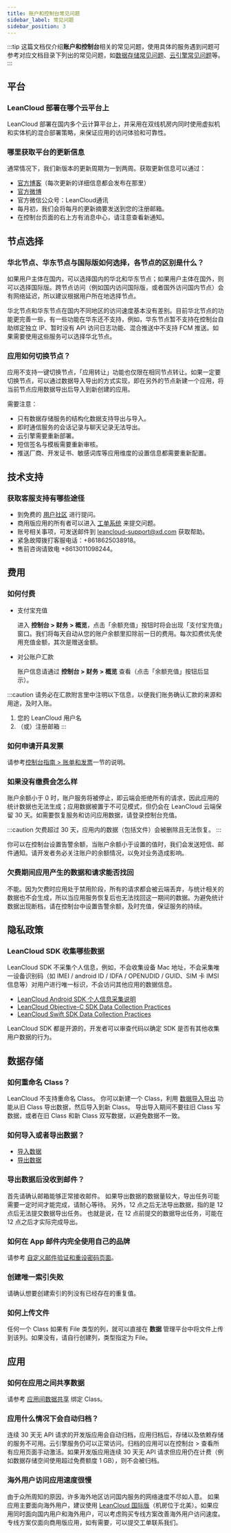 ```yaml
---
title: 账户和控制台常见问题
sidebar_label: 常见问题
sidebar_position: 3
---
```


:::tip
这篇文档仅介绍**账户和控制台**相关的常见问题，使用具体的服务遇到问题可参考对应文档目录下列出的常见问题，如[数据存储常见问题](/sdk/storage/faq/)、[云引擎常见问题](/sdk/engine/faq/)等。
:::

## 平台

### LeanCloud 部署在哪个云平台上

LeanCloud 部署在国内多个云计算平台上，并采用在双线机房内同时使用虚拟机和实体机的混合部署策略，来保证应用的访问体验和可靠性。

### 哪里获取平台的更新信息

通常情况下，我们新版本的更新周期为一到两周。获取更新信息可以通过：

* [官方博客](https://leancloudblog.com/)（每次更新的详细信息都会发布在那里）
* [官方微博](https://weibo.com/avoscloud)
* 官方微信公众号：LeanCloud通讯
* 每月初，我们会将每月的更新摘要发送到您的注册邮箱。
* 在控制台页面的右上方有消息中心，请注意查看新通知。

## 节点选择

### 华北节点、华东节点与国际版如何选择，各节点的区别是什么？

如果用户主体在国内，可以选择国内的华北和华东节点；如果用户主体在国外，则可以选择国际版。跨节点访问（例如国内访问国际版，或者国外访问国内节点）会有网络延迟，所以建议根据用户所在地选择节点。

华北节点和华东节点在国内不同地区的访问速度基本没有差别。目前华北节点的功能更完善一些，有一些功能在华东还不支持，例如，华东节点暂不支持在控制台自助绑定独立 IP、暂时没有 API 访问日志功能、混合推送中不支持 FCM 推送。如果需要使用这些服务可以选择华北节点。

### 应用如何切换节点？

应用不支持一键切换节点，「应用转让」功能也仅限在相同节点转让。如果一定要切换节点，可以通过数据导入导出的方式实现，即在另外的节点新建一个应用，将当前节点应用数据导出后导入到新创建的应用。

需要注意：

* 只有数据存储服务的结构化数据支持导出与导入。
* 即时通信服务的会话记录与聊天记录无法导出。
* 云引擎需要重新部署。
* 短信签名与模板需要重新审核。
* 推送厂商、开发证书、敏感词库等应用维度的设置信息都需要重新配置。

## 技术支持

### 获取客服支持有哪些途径

* 到免费的 [用户社区](https://forum.leancloud.cn/) 进行提问。
* 商用版应用的所有者可以进入 [工单系统](https://leanticket.cn) 来提交问题。
* 账号相关事项，可发送邮件到 <leancloud-support@xd.com> 获取帮助。
* 紧急故障拨打客服电话：+8618625038918。
* 售前咨询请致电 +8613011098244。

## 费用

### 如何付费

* 支付宝充值

  进入 **控制台 > 财务 > 概览**，点击「余额充值」按钮时将会出现「支付宝充值」窗口。我们将每天自动从您的账户余额里扣除前一日的费用。每次扣费优先使用充值金额，其次是赠送金额。

* 对公账户汇款

  账户信息请通过 **控制台 > 财务 > 概览** 查看（点击「余额充值」按钮后显示）。

:::caution
请务必在汇款附言里中注明以下信息，以便我们账务确认汇款的来源和用途，及时入账。

1. 您的 LeanCloud 用户名
2. （或）注册邮箱
:::

### 如何申请开具发票

请参考[控制台指南 > 账单和发票](/sdk/start/dashboard/#账单和发票)一节的说明。

### 如果没有缴费会怎么样

账户余额小于 0 时，账户服务将被停止，即云端会拒绝所有的请求，因此应用的统计数据也无法生成；应用数据被置于不可见模式，但仍会在 LeanCloud 云端保留 30 天。如需要恢复服务和访问应用数据，请登录控制台充值。

:::caution
欠费超过 30 天，应用内的数据（包括文件）会被删除且无法恢复。
:::

你可以在控制台设置告警余额，当账户余额小于设置的值时，我们会发送短信、邮件通知。请开发者务必关注账户的余额情况，以免对业务造成影响。

### 欠费期间应用产生的数据和请求能否找回

不能。因为欠费时应用处于禁用阶段，所有的请求都会被云端丢弃，与统计相关的数据也不会生成，所以当应用服务恢复后也无法找回这一期间的数据。为避免统计数据出现断档，请在控制台中设置告警余额，及时充值，保证服务的持续。

## 隐私政策

### LeanCloud SDK 收集哪些数据

LeanCloud SDK 不采集个人信息，例如，不会收集设备 Mac 地址，不会采集唯一设备识别码（如 IMEI / android ID / IDFA / OPENUDID / GUID、SIM 卡 IMSI 信息等）对用户进行唯一标识，不会访问其他应用的数据信息。

* [LeanCloud Android SDK 个人信息采集说明](https://www.leancloud.cn/privacy/sdk-data-collection/android/)
* [LeanCloud Objective-C SDK Data Collection Practices](https://www.leancloud.cn/privacy/sdk-data-collection/objc/)
* [LeanCloud Swift SDK Data Collection Practices](https://www.leancloud.cn/privacy/sdk-data-collection/swift/)

LeanCloud SDK 都是开源的，开发者可以审查代码以确定 SDK 是否有其他收集用户数据的行为。

## 数据存储

### 如何重命名 Class？

LeanCloud 不支持重命名 Class。
你可以新建一个 Class，利用 [数据导入导出](/sdk/storage/guide/rest/#数据导出-api) 功能从旧 Class 导出数据，然后导入到新 Class。
导出导入期间不要往旧 Class 写数据，或者在旧 Class 和新 Class 双写数据，以避免数据不一致。

### 如何导入或者导出数据？

* [导入数据](/sdk/start/dashboard/#导入数据)
* [导出数据](/sdk/start/dashboard/#导出数据)

### 导出数据后没收到邮件？

首先请确认邮箱能够正常接收邮件。
如果导出数据的数据量较大，导出任务可能需要一定时间才能完成，请耐心等待。
另外，12 点之后无法导出数据，指的是 12 点后无法提交数据导出任务。
也就是说，在 12 点前提交的数据导出任务，可能在 12 点之后才实际完成导出。

### 如何在 App 邮件内完全使用自己的品牌

请参考 [自定义邮件验证和重设密码页面](/sdk/storage/guide/custom-reset-verify-page/)。
  
### 创建唯一索引失败

请确认想要创建索引的列没有已经存在的重复值。

### 如何上传文件

任何一个 Class 如果有 File 类型的列，就可以直接在 **数据** 管理平台中将文件上传到该列。如果没有，请自行创建列，类型指定为 File。

## 应用

### 如何在应用之间共享数据

请参考 [应用间数据共享](/sdk/storage/guide/app-data-share/) 绑定 Class。

### 应用什么情况下会自动归档？

连续 30 天无 API 请求的开发版应用会自动归档，应用归档后，存储以及依赖存储的服务不可用。云引擎服务仍可以正常访问。归档的应用可以在控制台 > 查看所有应用页面手动激活。如果开发版应用连续 30 天无 API 请求但应用仍在计费（例如数据存储空间使用超过免费额度 1 GB），则不会被归档。

### 海外用户访问应用速度很慢

由于众所周知的原因，许多海外地区访问国内服务的网络速度不尽如人意。
如果应用主要面向海外用户，建议使用 [LeanCloud 国际版](https://leancloud.app/)（机房位于北美）。如果应用同时面向国内用户和海外用户，可以考虑购买专线方案改善海外用户访问速度。专线方案仅面向商用版应用，如有需要，可以提交工单联系我们。

